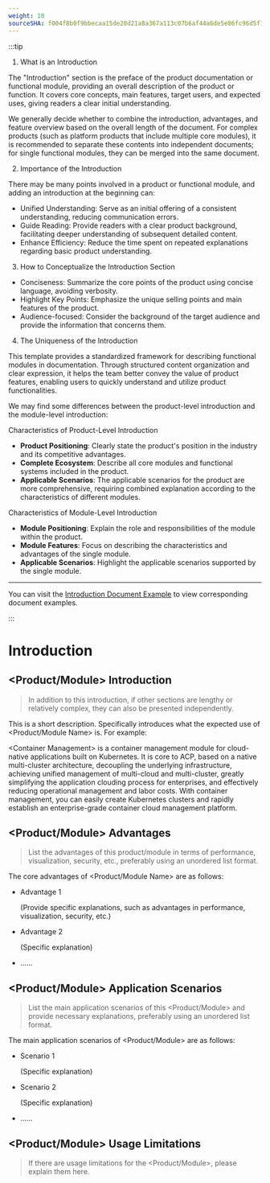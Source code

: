 ```yaml
---
weight: 10
sourceSHA: f004f8b0f9bbecaa15de28d21a8a367a113c07b6af44a6de5e86fc96d5f13741
---
```


:::tip

1. What is an Introduction

The "Introduction" section is the preface of the product documentation or functional module, providing an overall description of the product or function. It covers core concepts, main features, target users, and expected uses, giving readers a clear initial understanding.

We generally decide whether to combine the introduction, advantages, and feature overview based on the overall length of the document. For complex products (such as platform products that include multiple core modules), it is recommended to separate these contents into independent documents; for single functional modules, they can be merged into the same document.

2. Importance of the Introduction

There may be many points involved in a product or functional module, and adding an introduction at the beginning can:

- Unified Understanding: Serve as an initial offering of a consistent understanding, reducing communication errors.
- Guide Reading: Provide readers with a clear product background, facilitating deeper understanding of subsequent detailed content.
- Enhance Efficiency: Reduce the time spent on repeated explanations regarding basic product understanding.

3. How to Conceptualize the Introduction Section

- Conciseness: Summarize the core points of the product using concise language, avoiding verbosity.
- Highlight Key Points: Emphasize the unique selling points and main features of the product.
- Audience-focused: Consider the background of the target audience and provide the information that concerns them.

4. The Uniqueness of the Introduction

This template provides a standardized framework for describing functional modules in documentation. Through structured content organization and clear expression, it helps the team better convey the value of product features, enabling users to quickly understand and utilize product functionalities.

We may find some differences between the product-level introduction and the module-level introduction:

Characteristics of Product-Level Introduction

- **Product Positioning**: Clearly state the product's position in the industry and its competitive advantages.
- **Complete Ecosystem**: Describe all core modules and functional systems included in the product.
- **Applicable Scenarios**: The applicable scenarios for the product are more comprehensive, requiring combined explanation according to the characteristics of different modules.

Characteristics of Module-Level Introduction

- **Module Positioning**: Explain the role and responsibilities of the module within the product.
- **Module Features**: Focus on describing the characteristics and advantages of the single module.
- **Applicable Scenarios**: Highlight the applicable scenarios supported by the single module.

---

You can visit the [Introduction Document Example](https://product-doc-guide.alauda.cn/template/intro/example.html) to view corresponding document examples.

:::

# Introduction

## \<Product/Module> Introduction

> In addition to this introduction, if other sections are lengthy or relatively complex, they can also be presented independently.

This is a short description. Specifically introduces what the expected use of \<Product/Module Name> is. For example:

\<Container Management> is a container management module for cloud-native applications built on Kubernetes. It is core to ACP, based on a native multi-cluster architecture, decoupling the underlying infrastructure, achieving unified management of multi-cloud and multi-cluster, greatly simplifying the application clouding process for enterprises, and effectively reducing operational management and labor costs. With container management, you can easily create Kubernetes clusters and rapidly establish an enterprise-grade container cloud management platform.

## \<Product/Module> Advantages

> List the advantages of this product/module in terms of performance, visualization, security, etc., preferably using an unordered list format.

The core advantages of \<Product/Module Name> are as follows:

- Advantage 1

  (Provide specific explanations, such as advantages in performance, visualization, security, etc.)

- Advantage 2

  (Specific explanation)

- ......

## \<Product/Module> Application Scenarios

> List the main application scenarios of this \<Product/Module> and provide necessary explanations, preferably using an unordered list format.

The main application scenarios of \<Product/Module> are as follows:

- Scenario 1

  (Specific explanation)

- Scenario 2

  (Specific explanation)

- ......

## \<Product/Module> Usage Limitations

> If there are usage limitations for the \<Product/Module>, please explain them here.
